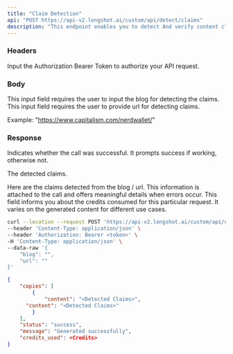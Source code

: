 ```yaml
---
title: "Claim Detection"
api: "POST https://api-v2.longshot.ai/custom/api/detect/claims"
description: "This endpoint enables you to detect And verify content claims."
---
```


### Headers

<ParamField header="Authorization" type="string" placeholder="Bearer <Secret Token>" required>
  Input the Authorization Bearer Token to authorize your API request.
</ParamField>

### Body

<ParamField body="blog" type="string" required>
  This input field requires the user to input the blog for detecting the claims.
  
</ParamField>

<ParamField body="url" type="url" required>
  This input field requires the user to provide url for detecting claims.
  
  Example: 
  "https://www.capitalism.com/nerdwallet/"
</ParamField>

### Response

<ResponseField name="status" type="string">
  Indicates whether the call was successful. It prompts success if working, otherwise not.
</ResponseField>

<ResponseField name="copies" type="object">

The detected claims.

<Expandable title="Toggle object">

<ResponseField name="content" type="string">
  Here are the claims detected from the blog / url.
</ResponseField>

</Expandable>

</ResponseField>

<ResponseField name="message" type="string">
  This information is attached to the call and offers meaningful details when errors occur.
</ResponseField>

<ResponseField name="credits_used" type="number">
  This field informs you about the credits consumed for this particular request. It varies on the generated content for different use cases.
</ResponseField>

<RequestExample>

```bash Example Request
curl --location --request POST 'https://api-v2.longshot.ai/custom/api/detect/claims' \
--header 'Content-Type: application/json' \
--header 'Authorization: Bearer <token>' \
-H 'Content-Type: application/json' \
--data-raw '{
    "blog": "",
    "url": ""
}'
```

</RequestExample>

<ResponseExample>

```json Response
{
	"copies": [
		{
			"content": "<Detected Claims>",
      "content": "<Detected Claims>"
		}
	],
	"status": "success",
	"message": "Generated successfully",
	"credits_used": <Credits>
}
```

</ResponseExample>
